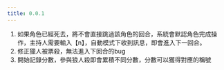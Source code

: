 ```yaml
---
title: 0.0.1
---
```


1. 如果角色已經死去，將不會直接跳過該角色的回合，系統會默認角色完成操作，主持人需要輸入【n】，自動模式下收到訊息，即會進入下一回合。
2. 修正獵人被票殺，無法進入下回合的bug
3. 開始記錄分數，參與狼人殺即會累積不同分數，分數可以獲得對應的稱號

